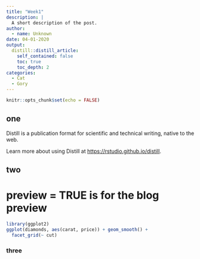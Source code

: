 ```yaml
---
title: "Week1"
description: |
  A short description of the post.
author:
  - name: Unknown
date: 04-01-2020
output:
  distill::distill_article:
    self_contained: false
    toc: true
    toc_depth: 2
categories:
  - Cat
  - Gory
---
```


```r
knitr::opts_chunk$set(echo = FALSE)
```

## one

Distill is a publication format for scientific and technical writing, native to the web.

Learn more about using Distill at <https://rstudio.github.io/distill>.


## two
# preview = TRUE is for the blog preview
```r
library(ggplot2)
ggplot(diamonds, aes(carat, price)) + geom_smooth() +
  facet_grid(~ cut)
```
### three
